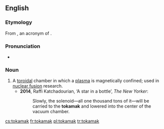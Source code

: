 ==English==
{{wikipedia}}
===Etymology===
From {{etyl|ru|en}} {{term|токамак|lang=ru}}, an acronym of {{term||тороидальная камера в магнитных катушках|toroidal chamber with magnetic coils|lang=ru}}.

===Pronunciation===
*{{a|UK}} {{IPA|/ˈtəʊkəmak/}}

===Noun===
{{en-noun}}

# A [[toroidal]] chamber in which a [[plasma]] is magnetically confined; used in [[nuclear fusion]] research.
#*'''2014''', Raffi Katchadourian, ‘A star in a bottle’, ''The New Yorker'':
#*:Slowly, the solenoid—all one thousand tons of it—will be carried to the '''tokamak''' and lowered into the center of the vacuum chamber.

[[cs:tokamak]]
[[fr:tokamak]]
[[pl:tokamak]]
[[tr:tokamak]]